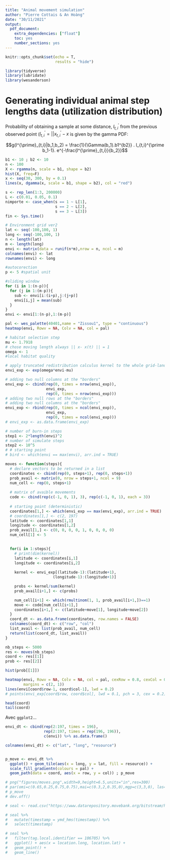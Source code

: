 ```yaml
---
title: "Animal movement simulation"
author: "Pierre Cottais & An Hoàng"
date: "30/11/2021"
output: 
  pdf_document: 
    extra_dependencies: ["float"]
    toc: yes
    number_sections: yes
---
```


```r
knitr::opts_chunk$set(echo = T,
                      results = "hide")
```


```r
library(tidyverse)
library(lubridate)
library(wesanderson)
```


# Generating individual animal step lengths data (utilization distribution)

Probability of obtaining a sample at some distance, $l^{\prime}_{t,i}$ from the previous observed point ($l^{\prime}_{t,i} = || x^{\prime}_{t,i}-x$ is given by the gamma PDF:

$$g(l^{\prime}_{t,i}|b_1,b_2) = \frac{1}{\Gamma(b_1).b1^{b2}} . l_{t,i}^{\prime b_1-1}. e^{-\frac{l^{\prime}_{t,i}}{b_2}}$$

```r
b1 <- 10 ; b2 <- 10
n <- 100
X <- rgamma(n, scale = b1, shape = b2)
hist(X, freq=F)
x <- seq(30, 300, by = 0.1)
lines(x, dgamma(x, scale = b1, shape = b2), col = "red")
```




```r
s <- rep_len(1:3, 200000)
L <- c(0.01, 0.05, 0.1)
nimporte <- case_when(s == 1 ~ L[1],
                      s == 2 ~ L[2],
                      s == 3 ~ L[3])
fin <- Sys.time()
```


```r
# Environment grid ver2
lat <- seq(-100,100, 1)
long <- seq(-100,100, 1)
n <- length(lat)
m <- length(long)
envi <- matrix(data = runif(n*m),nrow = n, ncol = m)
colnames(envi) <- lat
rownames(envi) <- long
```


```r
#autocorection
p <- 5 #spatial unit

#sliding window
for (i in 1:(n-p)){
  for (j in 1:(m-p)){
    sub <- envi[i:(i+p),j:(j+p)]
    envi[i,j] = mean(sub)
  }
}
envi <- envi[1:(n-p),1:(m-p)]
```


```r
pal <- wes_palette(40401,name = "Zissou1", type = "continuous")
heatmap(envi, Rowv = NA, Colv = NA, col = pal)
```


```r
# habitat selection step
mu <- 1.7918
# chose moving length always || x- x(t) || = 1 
omega <- 1 
#local habitat quality

# apply truncated redistribution calculus kernel to the whole grid-landscape
envi_exp <- exp(omega*envi-mu)

# adding two null columns at the "borders"
envi_exp <- cbind(rep(0, times = nrow(envi_exp)),
                  envi_exp,
                  rep(0, times = nrow(envi_exp)))
# adding two null rows at the "borders"
# adding two null columns at the "borders"
envi_exp <- rbind(rep(0, times = ncol(envi_exp)),
                  envi_exp,
                  rep(0, times = ncol(envi_exp)))
# envi_exp <- as.data.frame(envi_exp)

# number of burn-in steps
step1 <- 2*length(envi)^2
# number of simulate steps
step2 <- 10^5
# # starting point 
# bird <- which(envi == max(envi), arr.ind = TRUE)
```


```r
moves <- function(steps){
  # declare vectors to be returned in a list
  coordinates <- cbind(rep(0, steps+1), rep(0, steps+1))
  prob_avail <- matrix(0, nrow = steps+1, ncol = 9)
  num_cell <- rep(0, steps+1)
  
  # matrix of avaible movements
  code <- cbind(rep(c(-1, 0, 1), 3), rep(c(-1, 0, 1), each = 3))
  
  # starting point (deterministic)
  coordinates[1,] <- which(envi_exp == max(envi_exp), arr.ind = TRUE)
  # coordinates[1,] <- c(2, 197)
  latitude <- coordinates[1,1]
  longitude <- coordinates[1,2]
  prob_avail[1,] <- c(0, 0, 0, 0, 1, 0, 0, 0, 0)
  num_cell[1] <- 5

  
  for(i in 1:steps){
    # print(dim(kernel))
    latitude <- coordinates[i,1]
    longitude <- coordinates[i,2]
    
    kernel <- envi_exp[(latitude-1):(latitude+1),
                     (longitude-1):(longitude+1)]

    probs <- kernel/sum(kernel)
    prob_avail[i+1,] <- c(probs)

    num_cell[i+1] <- which(rmultinom(1, 1, prob_avail[i+1,])==1)
    move <- code[num_cell[i+1],]
    coordinates[i+1,] <- c(latitude+move[1], longitude+move[2])
  }
  coord_dt <- as.data.frame(coordinates, row.names = FALSE)
  colnames(coord_dt) <- c("row", "col")
  list_avail <- list(prob_avail, num_cell)
  return(list(coord_dt, list_avail))
}
```


```r
nb_steps <- 5000
res <- moves(nb_steps)
coord <- res[[1]]
prob <- res[[2]]

```


```r
hist(prob[[1]])
```


```r
heatmap(envi, Rowv = NA, Colv = NA, col = pal, cexRow = 0.8, cexCol = 0.8,
        margins = c(2, 1))
lines(envi[coord$row-1, coord$col-1], lwd = 0.2)
# points(envi_exp[coord$row, coord$col], lwd = 0.1, pch = 3, cex = 0.2)
```

```r
head(coord)
tail(coord)
```


Avec `ggplot2`...
```r
envi_dt <- cbind(rep(2:197, times = 196),
                 rep(2:197, times = rep(196, 196)),
                 c(envi)) %>% as.data.frame()

colnames(envi_dt) <- c("lat", "long", "resource")


p_move <- envi_dt %>% 
  ggplot() + geom_tile(aes(x = long, y = lat, fill = resource)) +
  scale_fill_gradientn(colours = pal) +
  geom_path(data = coord, aes(x = row, y = col)) ; p_move

# png("figures/moves.png",width=9,height=6.5,units="in",res=300)
# par(omi=c(0.65,0.25,0.75,0.75),mai=c(0.3,2,0.35,0),mgp=c(3,3,0), las=1)
# p_move
# dev.off()
```


<!-- \begin{figure}[H] -->
<!--   \centering -->
<!--   \fbox{\includegraphics[width=120mm]{figures/moves.png}} -->
<!--   \caption{Movement simulations (`r nb_steps` steps)} -->
<!-- \end{figure} -->









```r
# seal <- read.csv("https://www.datarepository.movebank.org/bitstream/handle/10255/move.451/Grey%20seals%20%28Halichoerus%20grypus%29%20at%20Sable%20Island%20%28data%20from%20Baker%20et%20al.%202015%29.csv?sequence=1")
```

```r
# seal %>% 
#   mutate(timestamp = ymd_hms(timestamp)) %>% 
#   select(timestamp)
```

```r
# seal %>% 
#   filter(tag.local.identifier == 106705) %>% 
#   ggplot() + aes(x = location.long, location.lat) +
#   geom_point() + 
#   geom_line()
```

